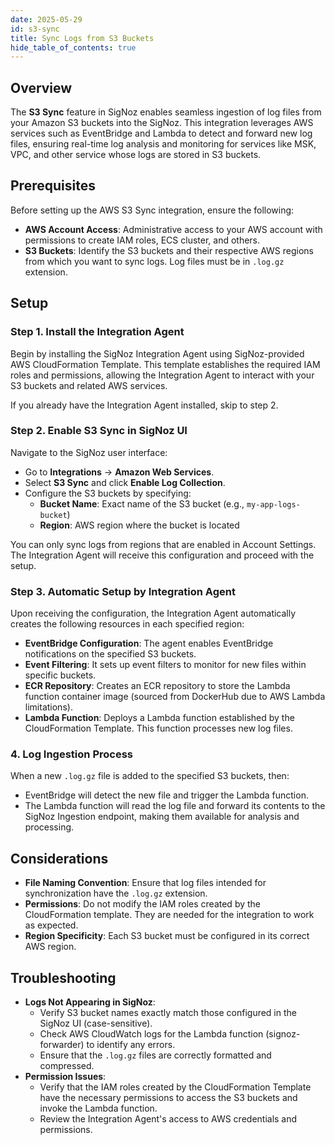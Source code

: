 ```yaml
---
date: 2025-05-29
id: s3-sync
title: Sync Logs from S3 Buckets
hide_table_of_contents: true
---
```


## Overview

The **S3 Sync** feature in SigNoz enables seamless ingestion of log files from 
your Amazon S3 buckets into the SigNoz. 
This integration leverages AWS services such as EventBridge and Lambda to detect
and forward new log files, ensuring real-time log analysis and monitoring for services like MSK, VPC, and other 
service whose logs are stored in S3 buckets.

## Prerequisites
Before setting up the AWS S3 Sync integration, ensure the following:
- **AWS Account Access**: Administrative access to your AWS account with permissions to create IAM roles, ECS cluster, and others.
- **S3 Buckets**: Identify the S3 buckets and their respective AWS regions from which you want to sync logs. Log files must be in `.log.gz` extension.

## Setup

### Step 1. Install the Integration Agent
Begin by installing the SigNoz Integration Agent using SigNoz-provided AWS 
CloudFormation Template. This template establishes the required IAM roles and 
permissions, allowing the Integration Agent to interact with your S3 buckets 
and related AWS services.

<Admonition type="info">
If you already have the Integration Agent installed, skip to step 2.
</Admonition>

### Step 2. Enable S3 Sync in SigNoz UI
Navigate to the SigNoz user interface:

- Go to **Integrations** → **Amazon Web Services**.
- Select **S3 Sync** and click **Enable Log Collection**.
- Configure the S3 buckets by specifying:
   - **Bucket Name**: Exact name of the S3 bucket (e.g., `my-app-logs-bucket`)  
   - **Region**: AWS region where the bucket is located
   
<Admonition type="warning">
You can only sync logs from regions that are enabled in Account Settings. 
</Admonition>
The Integration Agent will receive this configuration and proceed with the setup.

### Step 3. Automatic Setup by Integration Agent

Upon receiving the configuration, the Integration Agent automatically creates the following resources in each specified region:

- **EventBridge Configuration**: The agent enables EventBridge notifications on the specified S3 buckets.
- **Event Filtering**: It sets up event filters to monitor for new files within specific buckets.
- **ECR Repository**: Creates an ECR repository to store the Lambda function container image (sourced from DockerHub due to AWS Lambda limitations).
- **Lambda Function**: Deploys a Lambda function established by the CloudFormation Template. This function processes new log files.

### 4. Log Ingestion Process

When a new `.log.gz` file is added to the specified S3 buckets, then:

- EventBridge will detect the new file and trigger the Lambda function.
- The Lambda function will read the log file and forward its contents to the SigNoz Ingestion endpoint, making them available for analysis and processing.

## Considerations
- **File Naming Convention**: Ensure that log files intended for synchronization have the `.log.gz` extension.
- **Permissions**: Do not modify the IAM roles created by the CloudFormation template. They are needed for the integration to work as expected.
- **Region Specificity**: Each S3 bucket must be configured in its correct AWS region.

## Troubleshooting

- **Logs Not Appearing in SigNoz**:
    - Verify S3 bucket names exactly match those configured in the SigNoz UI (case-sensitive).
    - Check AWS CloudWatch logs for the Lambda function (signoz-forwarder) to identify any errors.
    - Ensure that the `.log.gz` files are correctly formatted and compressed.
- **Permission Issues**:
    - Verify that the IAM roles created by the CloudFormation Template have the necessary permissions to access the S3 buckets and invoke the Lambda function.
    - Review the Integration Agent's access to AWS credentials and permissions.